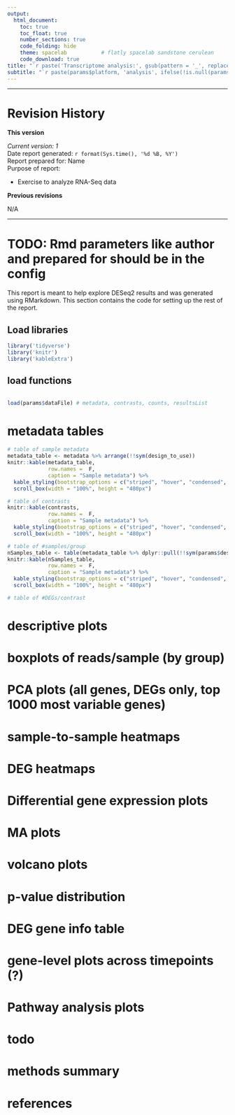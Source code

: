 ```yaml
---
output:
  html_document:
    toc: true
    toc_float: true
    number_sections: true
    code_folding: hide
    theme: spacelab           # flatly spacelab sandstone cerulean
    code_download: true
title: "`r paste('Transcriptome analysis:', gsub(pattern = '_', replacement = ' ', x = params$project_name))`"
subtitle: "`r paste(params$platform, 'analysis', ifelse(!is.null(params$group_filter), paste('for', paste(params$group_filter, collapse=' and ')), ''))`"
---
```



***

# Revision History

**This version**  
  
*Current version: 1*  
Date report generated: `r format(Sys.time(), '%d %B, %Y')`  
Report prepared for: Name  
Purpose of report:  

* Exercise to analyze RNA-Seq data  

**Previous revisions**  

N/A  

***


# TODO: Rmd parameters like author and prepared for should be in the config

This report is meant to help explore DESeq2 results and was generated using RMarkdown. This section contains the code for setting up the rest of the report.  

## Load libraries

```r
library('tidyverse')
library('knitr')
library('kableExtra')


```


## load functions
```r



```


```r

load(params$dataFile) # metadata, contrasts, counts, resultsList


```


# metadata tables
```r

# table of sample metadata
metadata_table <- metadata %>% arrange(!!sym(design_to_use))
knitr::kable(metadata_table,
             row.names =  F,
             caption = "Sample metadata") %>%
  kable_styling(bootstrap_options = c("striped", "hover", "condensed", "responsive")) %>%
  scroll_box(width = "100%", height = "480px")

# table of contrasts
knitr::kable(contrasts,
             row.names =  F,
             caption = "Sample metadata") %>%
  kable_styling(bootstrap_options = c("striped", "hover", "condensed", "responsive")) %>%
  scroll_box(width = "100%", height = "480px")

# table of #samples/group
nSamples_table <- table(metadata_table %>% dplyr::pull(!!sym(params$design))) 
knitr::kable(nSamples_table,
             row.names =  F,
             caption = "Sample metadata") %>%
  kable_styling(bootstrap_options = c("striped", "hover", "condensed", "responsive")) %>%
  scroll_box(width = "100%", height = "480px")

# table of #DEGs/contrast 


```


# descriptive plots

# boxplots of reads/sample (by group)
# PCA plots (all genes, DEGs only, top 1000 most variable genes)
# sample-to-sample heatmaps
# DEG heatmaps

# Differential gene expression plots

# MA plots
# volcano plots
# p-value distribution
# DEG gene info table
# gene-level plots across timepoints (?)

# Pathway analysis plots

# todo

# methods summary
# references
